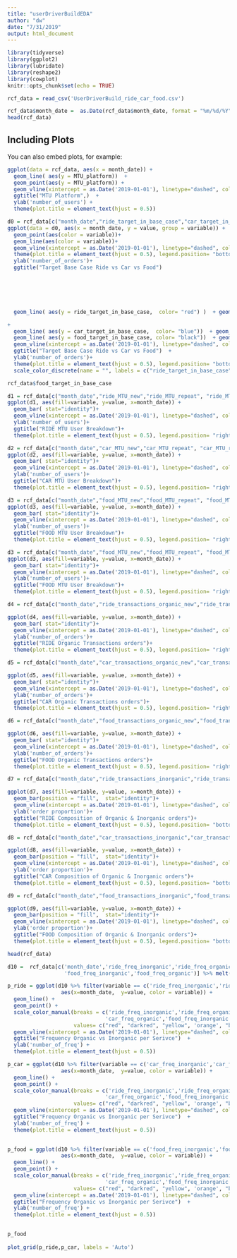 ```yaml
---
title: "userDriverBuildEDA"
author: "dw"
date: "7/31/2019"
output: html_document
---
```


```r
library(tidyverse)
library(ggplot2)
library(lubridate)
library(reshape2)
library(cowplot)
knitr::opts_chunk$set(echo = TRUE)
```


```r
rcf_data = read_csv('UserDriverBuild_ride_car_food.csv')

rcf_data$month_date =  as.Date(rcf_data$month_date, format = "%m/%d/%Y")
head(rcf_data)
```

## Including Plots

You can also embed plots, for example:

```r
ggplot(data = rcf_data, aes(x = month_date)) + 
  geom_line( aes(y = MTU_platform))  + 
  geom_point(aes(y = MTU_platform)) + 
  geom_vline(xintercept = as.Date('2019-01-01'), linetype="dashed", color = "red") + 
  ggtitle("MTU Platform",)  + 
  ylab('number_of_users') +
  theme(plot.title = element_text(hjust = 0.5))
```

```r

d0 = rcf_data[c("month_date","ride_target_in_base_case","car_target_in_base_case", "food_target_in_base_case")] %>% melt( id = 'month_date' )
ggplot(data = d0, aes(x = month_date, y = value, group = variable)) + 
  geom_point(aes(color = variable))+
  geom_line(aes(color = variable))+
  geom_vline(xintercept = as.Date('2019-01-01'), linetype="dashed", color = "red") + 
  theme(plot.title = element_text(hjust = 0.5), legend.position= "bottom")+
  ylab('number_of_orders')+
  ggtitle("Target Base Case Ride vs Car vs Food")   




  
  
  geom_line( aes(y = ride_target_in_base_case,  color= "red") )  + geom_point(aes(y = ride_target_in_base_case, color = 'red')) 

+
  geom_line( aes(y = car_target_in_base_case,  color= "blue"))  + geom_point(aes(y = car_target_in_base_case)) +
  geom_line( aes(y = food_target_in_base_case, color= "black"))  + geom_point(aes(y = food_target_in_base_case)) + 
  geom_vline(xintercept = as.Date('2019-01-01'), linetype="dashed", color = "red") + 
  ggtitle("Target Base Case Ride vs Car vs Food")  + 
  ylab('number_of_orders')+
  theme(plot.title = element_text(hjust = 0.5), legend.position= "bottom")+
  scale_color_discrete(name = "", labels = c("ride_target_in_base_case", "car_target_in_base_case", "food_target_in_base_case"))

rcf_data$food_target_in_base_case

```


```r
d1 = rcf_data[c("month_date","ride_MTU_new","ride_MTU_repeat", "ride_MTU_reactivate")] %>% melt( id = 'month_date' )
ggplot(d1, aes(fill=variable, y=value, x=month_date)) + 
  geom_bar( stat="identity")+
  geom_vline(xintercept = as.Date('2019-01-01'), linetype="dashed", color = "red") +
  ylab('number_of_users')+
  ggtitle("RIDE MTU User Breakdown")+
  theme(plot.title = element_text(hjust = 0.5), legend.position= "right")
```

```r
d2 = rcf_data[c("month_date","car_MTU_new","car_MTU_repeat", "car_MTU_reactivate")] %>% melt( id = 'month_date' )
ggplot(d2, aes(fill=variable, y=value, x=month_date)) + 
  geom_bar( stat="identity")+
  geom_vline(xintercept = as.Date('2019-01-01'), linetype="dashed", color = "red") +
  ylab('number_of_users')+
  ggtitle("CAR MTU User Breakdown")+
  theme(plot.title = element_text(hjust = 0.5), legend.position= "right")
```
```r
d3 = rcf_data[c("month_date","food_MTU_new","food_MTU_repeat", "food_MTU_reactivate")] %>% melt( id = 'month_date' )
ggplot(d3, aes(fill=variable, y=value, x=month_date)) + 
  geom_bar( stat="identity")+
  geom_vline(xintercept = as.Date('2019-01-01'), linetype="dashed", color = "red") +
  ylab('number_of_users')+
  ggtitle("FOOD MTU User Breakdown")+
  theme(plot.title = element_text(hjust = 0.5), legend.position= "right")
```

```r
d3 = rcf_data[c("month_date","food_MTU_new","food_MTU_repeat", "food_MTU_reactivate")] %>% melt( id = 'month_date' )
ggplot(d3, aes(fill=variable, y=value, x=month_date)) + 
  geom_bar( stat="identity")+
  geom_vline(xintercept = as.Date('2019-01-01'), linetype="dashed", color = "red") +
  ylab('number_of_users')+
  ggtitle("FOOD MTU User Breakdown")+
  theme(plot.title = element_text(hjust = 0.5), legend.position= "right")
```



```r
d4 = rcf_data[c("month_date","ride_transactions_organic_new","ride_transactions_organic_reactivate", "ride_transactions_organic_repeat")] %>% melt( id = 'month_date' )

ggplot(d4, aes(fill=variable, y=value, x=month_date)) + 
  geom_bar( stat="identity")+
  geom_vline(xintercept = as.Date('2019-01-01'), linetype="dashed", color = "red") +
  ylab('number_of_orders')+
  ggtitle("RIDE Organic Transactions orders")+
  theme(plot.title = element_text(hjust = 0.5), legend.position= "right")
```

```r
d5 = rcf_data[c("month_date","car_transactions_organic_new","car_transactions_organic_reactivate", "car_transactions_organic_repeat")] %>% melt( id = 'month_date' )

ggplot(d5, aes(fill=variable, y=value, x=month_date)) + 
  geom_bar( stat="identity")+
  geom_vline(xintercept = as.Date('2019-01-01'), linetype="dashed", color = "red") +
  ylab('number_of_orders')+
  ggtitle("CAR Organic Transactions orders")+
  theme(plot.title = element_text(hjust = 0.5), legend.position= "right")
```

```r
d6 = rcf_data[c("month_date","food_transactions_organic_new","food_transactions_organic_reactivate", "food_transactions_organic_repeat")] %>% melt( id = 'month_date' )

ggplot(d6, aes(fill=variable, y=value, x=month_date)) + 
  geom_bar( stat="identity")+
  geom_vline(xintercept = as.Date('2019-01-01'), linetype="dashed", color = "red") +
  ylab('number_of_orders')+
  ggtitle("FOOD Organic Transactions orders")+
  theme(plot.title = element_text(hjust = 0.5), legend.position= "right")
```








```r
d7 = rcf_data[c("month_date","ride_transactions_inorganic","ride_transactions_organic")] %>% melt( id = 'month_date' )

ggplot(d7, aes(fill=variable, y=value, x=month_date)) + 
  geom_bar(position = "fill",  stat="identity")+
  geom_vline(xintercept = as.Date('2019-01-01'), linetype="dashed", color = "red") +
  ylab('order proportion')+
  ggtitle("RIDE Composition of Organic & Inorganic orders")+
  theme(plot.title = element_text(hjust = 0.5), legend.position= "bottom")

```

```r
d8 = rcf_data[c("month_date","car_transactions_inorganic","car_transactions_organic")] %>% melt( id = 'month_date' )

ggplot(d8, aes(fill=variable, y=value, x=month_date)) + 
  geom_bar(position = "fill",  stat="identity")+
  geom_vline(xintercept = as.Date('2019-01-01'), linetype="dashed", color = "red") +
  ylab('order proportion')+
  ggtitle("CAR Composition of Organic & Inorganic orders")+
  theme(plot.title = element_text(hjust = 0.5), legend.position= "bottom")

```

```r
d9 = rcf_data[c("month_date","food_transactions_inorganic","food_transactions_organic")] %>% melt( id = 'month_date' )

ggplot(d9, aes(fill=variable, y=value, x=month_date)) + 
  geom_bar(position = "fill",  stat="identity")+
  geom_vline(xintercept = as.Date('2019-01-01'), linetype="dashed", color = "red") +
  ylab('order proportion')+
  ggtitle("FOOD Composition of Organic & Inorganic orders")+
  theme(plot.title = element_text(hjust = 0.5), legend.position= "bottom")
```

```r
head(rcf_data)
```


```r

d10 =  rcf_data[c('month_date','ride_freq_inorganic','ride_freq_organic','car_freq_inorganic','car_freq_organic',
                  'food_freq_inorganic','food_freq_organic')] %>% melt(id = 'month_date')

p_ride = ggplot(d10 %>% filter(variable == c('ride_freq_inorganic','ride_freq_organic')), 
                 aes(x=month_date,  y=value, color = variable)) + 
  geom_line() +
  geom_point() +
  scale_color_manual(breaks = c('ride_freq_inorganic','ride_freq_organic','car_freq_inorganic',
                               'car_freq_organic','food_freq_inorganic','food_freq_organic'), 
                     values= c("red", "darkred", "yellow", 'orange', "blue", 'darkblue')) + 
  geom_vline(xintercept = as.Date('2019-01-01'), linetype="dashed", color = "red") + 
  ggtitle("Frequency Organic vs Inorganic per Serivce")  + 
  ylab('number_of_freq') +
  theme(plot.title = element_text(hjust = 0.5)) 

p_car = ggplot(d10 %>% filter(variable == c('car_freq_inorganic','car_freq_organic')), 
                 aes(x=month_date,  y=value, color = variable)) + 
  geom_line() +
  geom_point() +
  scale_color_manual(breaks = c('ride_freq_inorganic','ride_freq_organic','car_freq_inorganic',
                               'car_freq_organic','food_freq_inorganic','food_freq_organic'), 
                     values= c("red", "darkred", "yellow", 'orange', "blue", 'darkblue')) + 
  geom_vline(xintercept = as.Date('2019-01-01'), linetype="dashed", color = "red") + 
  ggtitle("Frequency Organic vs Inorganic per Serivce")  + 
  ylab('number_of_freq') +
  theme(plot.title = element_text(hjust = 0.5)) 

  
p_food = ggplot(d10 %>% filter(variable == c('food_freq_inorganic','food_freq_organic')), 
                 aes(x=month_date,  y=value, color = variable)) + 
  geom_line() +
  geom_point() +
  scale_color_manual(breaks = c('ride_freq_inorganic','ride_freq_organic','car_freq_inorganic',
                               'car_freq_organic','food_freq_inorganic','food_freq_organic'), 
                     values= c("red", "darkred", "yellow", 'orange', "blue", 'darkblue')) + 
  geom_vline(xintercept = as.Date('2019-01-01'), linetype="dashed", color = "red") + 
  ggtitle("Frequency Organic vs Inorganic per Serivce")  + 
  ylab('number_of_freq') +
  theme(plot.title = element_text(hjust = 0.5)) 

  
p_food
  
plot_grid(p_ride,p_car, labels = 'Auto') 

```














